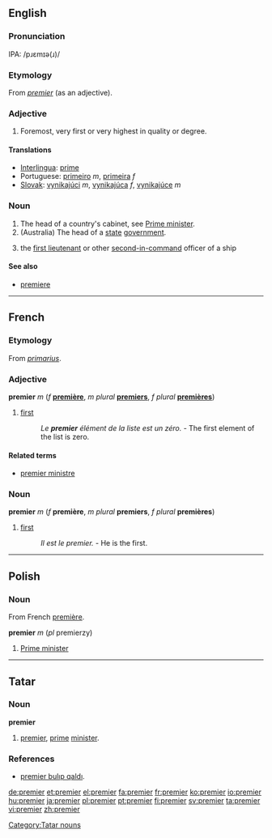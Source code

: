{{wikipedia|premier (disambiguation)}}
==English==

=== Pronunciation ===
IPA: /pɹɛmɪə(ɹ)/

=== Etymology ===
From {{MF.}} ''[[#Adjective2|premier]]'' (as an adjective).

=== Adjective ===
{{en-adj|-}}
# Foremost, very first or very highest in quality or degree.

==== Translations ====
*[[Interlingua]]: [[prime]]
*Portuguese: [[primeiro]] ''m'', [[primeira]] ''f''
*[[Slovak]]: [[vynikajúci]] ''m'', [[vynikajúca]] ''f'', [[vynikajúce]] ''m''

=== Noun ===
{{en-noun}}
{{wikipedia}}
# The head of a country's cabinet, see [[Prime minister]].
# (Australia) The head of a [[state]] [[government]].
#{{cattag|nautical|slang}} the [[first lieutenant]] or other [[second-in-command]] officer of a ship
<!--Add translations to "prime minister" (the ones previously here have been moved there-->


==== See also ====
*[[premiere]]

----

==French==

=== Etymology ===
From {{L.}} ''[[primarius]]''.

=== Adjective ===
'''premier''' ''m'' (''f'' '''[[première]]''', ''m plural'' '''[[premiers]]''', ''f plural'' '''[[premières]]''')
# [[first]]
#: ''Le '''premier''' élément de la liste est un zéro.'' - The first element of the list is zero.

====Related terms====
*[[premier ministre]]

===Noun===
'''premier''' ''m'' (''f'' '''première''', ''m plural'' '''premiers''', ''f plural'' '''premières''')
# [[first]]
#: ''Il est le premier.'' - He is the first.

----
==Polish==
===Noun===
From French [[première]].

'''premier''' ''m'' (''pl'' premierzy)
#[[Prime minister]]

----
==Tatar==
===Noun===
'''premier'''
#[[premier#english|premier]], [[prime]] [[minister]].
===References===
*[http://www2.azatliq.org/news/bashkortostan/tb/archives/2006/10/26.ASP#539279 premier bulıp qaldı].

[[Category:Tatar nouns]]

[[de:premier]]
[[et:premier]]
[[el:premier]]
[[fa:premier]]
[[fr:premier]]
[[ko:premier]]
[[io:premier]]
[[hu:premier]]
[[ja:premier]]
[[pl:premier]]
[[pt:premier]]
[[fi:premier]]
[[sv:premier]]
[[ta:premier]]
[[vi:premier]]
[[zh:premier]]